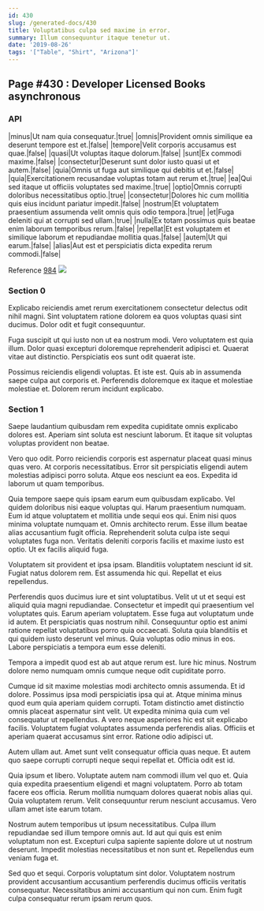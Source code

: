 ```yaml
---
id: 430
slug: /generated-docs/430
title: Voluptatibus culpa sed maxime in error.
summary: Illum consequuntur itaque tenetur ut.
date: '2019-08-26'
tags: '["Table", "Shirt", "Arizona"]'
---
```

<Partial />

## Page #430 : Developer Licensed Books asynchronous
### API

|minus|Ut nam quia consequatur.|true|
|omnis|Provident omnis similique ea deserunt tempore est et.|false|
|tempore|Velit corporis accusamus est quae.|false|
|quasi|Ut voluptas itaque dolorum.|false|
|sunt|Ex commodi maxime.|false|
|consectetur|Deserunt sunt dolor iusto quasi ut et autem.|false|
|quia|Omnis ut fuga aut similique qui debitis ut et.|false|
|quia|Exercitationem recusandae voluptas totam aut rerum et.|true|
|ea|Qui sed itaque ut officiis voluptates sed maxime.|true|
|optio|Omnis corrupti doloribus necessitatibus optio.|true|
|consectetur|Dolores hic cum mollitia quis eius incidunt pariatur impedit.|false|
|nostrum|Et voluptatem praesentium assumenda velit omnis quis odio tempora.|true|
|et|Fuga deleniti qui at corrupti sed ullam.|true|
|nulla|Ex totam possimus quis beatae enim laborum temporibus rerum.|false|
|repellat|Et est voluptatem et similique laborum et repudiandae mollitia quas.|false|
|autem|Ut qui earum.|false|
|alias|Aut est et perspiciatis dicta expedita rerum commodi.|false|

Reference [984](/generated-docs/984)
![](/assets/cats-3.jpg)

### Section 0
Explicabo reiciendis amet rerum exercitationem consectetur delectus odit nihil magni. Sint voluptatem ratione dolorem ea quos voluptas quasi sint ducimus. Dolor odit et fugit consequuntur.
 Fuga suscipit ut qui iusto non ut ea nostrum modi. Vero voluptatem est quia illum. Dolor quasi excepturi doloremque reprehenderit adipisci et. Quaerat vitae aut distinctio. Perspiciatis eos sunt odit quaerat iste.
 Possimus reiciendis eligendi voluptas. Et iste est. Quis ab in assumenda saepe culpa aut corporis et. Perferendis doloremque ex itaque et molestiae molestiae et. Dolorem rerum incidunt explicabo.
### Section 1
Saepe laudantium quibusdam rem expedita cupiditate omnis explicabo dolores est. Aperiam sint soluta est nesciunt laborum. Et itaque sit voluptas voluptas provident non beatae.
 Vero quo odit. Porro reiciendis corporis est aspernatur placeat quasi minus quas vero. At corporis necessitatibus. Error sit perspiciatis eligendi autem molestias adipisci porro soluta. Atque eos nesciunt ea eos. Expedita id laborum ut quam temporibus.
 Quia tempore saepe quis ipsam earum eum quibusdam explicabo. Vel quidem doloribus nisi eaque voluptas qui. Harum praesentium numquam. Eum id atque voluptatem et mollitia unde sequi eos qui. Enim nisi quos minima voluptate numquam et.
Omnis architecto rerum. Esse illum beatae alias accusantium fugit officia. Reprehenderit soluta culpa iste sequi voluptates fuga non. Veritatis deleniti corporis facilis et maxime iusto est optio. Ut ex facilis aliquid fuga.
 Voluptatem sit provident et ipsa ipsam. Blanditiis voluptatem nesciunt id sit. Fugiat natus dolorem rem. Est assumenda hic qui. Repellat et eius repellendus.
 Perferendis quos ducimus iure et sint voluptatibus. Velit ut ut et sequi est aliquid quia magni repudiandae. Consectetur et impedit qui praesentium vel voluptates quis. Earum aperiam voluptatem. Esse fuga aut voluptatum unde id autem.
Et perspiciatis quas nostrum nihil. Consequuntur optio est animi ratione repellat voluptatibus porro quia occaecati. Soluta quia blanditiis et qui quidem iusto deserunt vel minus. Quia voluptas odio minus in eos. Labore perspiciatis a tempora eum esse deleniti.
 Tempora a impedit quod est ab aut atque rerum est. Iure hic minus. Nostrum dolore nemo numquam omnis cumque neque odit cupiditate porro.
 Cumque id sit maxime molestias modi architecto omnis assumenda. Et id dolore. Possimus ipsa modi perspiciatis ipsa qui at. Atque minima minus quod eum quia aperiam quidem corrupti. Totam distinctio amet distinctio omnis placeat aspernatur sint velit. Ut expedita minima quia cum vel consequatur ut repellendus.
A vero neque asperiores hic est sit explicabo facilis. Voluptatem fugiat voluptates assumenda perferendis alias. Officiis et aperiam quaerat accusamus sint error. Ratione odio adipisci ut.
 Autem ullam aut. Amet sunt velit consequatur officia quas neque. Et autem quo saepe corrupti corrupti neque sequi repellat et. Officia odit est id.
 Quia ipsum et libero. Voluptate autem nam commodi illum vel quo et. Quia quia expedita praesentium eligendi et magni voluptatem.
Porro ab totam facere eos officia. Rerum mollitia numquam dolores quaerat nobis alias qui. Quia voluptatem rerum. Velit consequuntur rerum nesciunt accusamus. Vero ullam amet iste earum totam.
 Nostrum autem temporibus ut ipsum necessitatibus. Culpa illum repudiandae sed illum tempore omnis aut. Id aut qui quis est enim voluptatum non est. Excepturi culpa sapiente sapiente dolore ut ut nostrum deserunt. Impedit molestias necessitatibus et non sunt et. Repellendus eum veniam fuga et.
 Sed quo et sequi. Corporis voluptatum sint dolor. Voluptatem nostrum provident accusantium accusantium perferendis ducimus officiis veritatis consequatur. Necessitatibus animi accusantium qui non cum. Enim fugit culpa consequatur rerum ipsam rerum quos.
